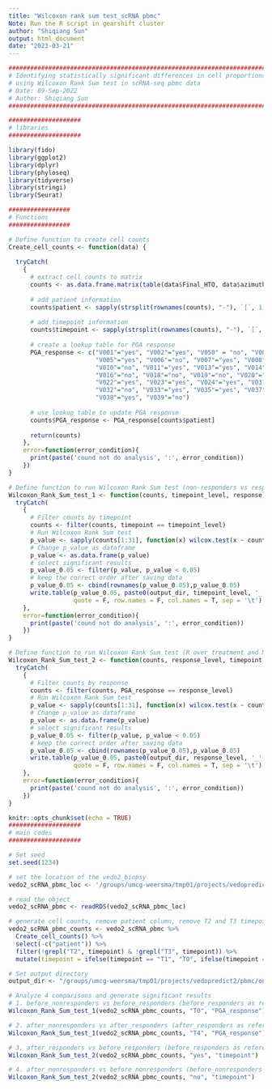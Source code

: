 ```yaml
---
title: "Wilcoxon rank sum test_scRNA pbmc"
Note: Run the R script in gearshift cluster
author: "Shiqiang Sun"
output: html_document
date: "2023-03-21"
---
```


```r
##########################################################################################
# Identifying statistically significant differences in cell proportions 
# using Wilcoxon Rank Sum test in scRNA-seq pbmc data
# Date: 09-Sep-2022
# Author: Shiqiang Sun
##########################################################################################
```


```r
####################
# libraries
####################

library(fido)
library(ggplot2)
library(dplyr)
library(phyloseq)
library(tidyverse)
library(stringi)
library(Seurat)
```


```r
#################
# Functions
#################

# Define function to create cell counts
Create_cell_counts <- function(data) {
  
  tryCatch(
    {
      # extract cell counts to matrix
      counts <- as.data.frame.matrix(table(data$Final_HTO, data$azimuth_l2))
      
      # add patient information
      counts$patient <- sapply(strsplit(rownames(counts), "-"), `[`, 1)
      
      # add timepoint information
      counts$timepoint <- sapply(strsplit(rownames(counts), "-"), `[`, 2)
      
      # create a lookup table for PGA response
      PGA_response <- c("V001"="yes", "V002"="yes", "V050" = "no", "V004"="yes", 
                        "V005"="yes", "V006"="no", "V007"="yes", "V008"="yes",
                        "V010"="no", "V011"="yes", "V013"="yes", "V014"="yes", 
                        "V016"="no", "V018"="no", "V019"="no", "V020"="yes", 
                        "V022"="yes", "V023"="yes", "V024"="yes", "V031"="no", 
                        "V032"="no", "V033"="yes", "V035"="yes", "V037"="no",
                        "V038"="yes", "V039"="no")
      
      # use lookup table to update PGA response
      counts$PGA_response <- PGA_response[counts$patient]
      
      return(counts)
    },
    error=function(error_condition){
      print(paste('cound not do analysis', ':', error_condition))
    })
}

# Define function to run Wilcoxon Rank Sum test (non-responders vs responders at both pre-VDZ and post-VDZ)
Wilcoxon_Rank_Sum_test_1 <- function(counts, timepoint_level, response) {
  tryCatch(
    {
      # Filter counts by timepoint
      counts <- filter(counts, timepoint == timepoint_level)
      # Run Wilcoxon Rank Sum test
      p_value <- sapply(counts[1:31], function(x) wilcox.test(x ~ counts[[response]], exact = FALSE, paired = F)$p.value)
      # Change p_value as dataframe
      p_value <- as.data.frame(p_value)
      # select significant results
      p_value_0.05 <- filter(p_value, p_value < 0.05)
      # keep the correct order after saving data
      p_value_0.05 <- cbind(rownames(p_value_0.05),p_value_0.05)
      write.table(p_value_0.05, paste0(output_dir, timepoint_level, '_', response, '_significant.txt'), 
                  quote = F, row.names = F, col.names = T, sep = '\t')
    },
    error=function(error_condition){
      print(paste('cound not do analysis', ':', error_condition))
    })
}

# Define function to run Wilcoxon Rank Sum test (R over treatment and NR over treatment)
Wilcoxon_Rank_Sum_test_2 <- function(counts, response_level, timepoint) {
  tryCatch(
    {
      # Filter counts by response
      counts <- filter(counts, PGA_response == response_level)
      # Run Wilcoxon Rank Sum test
      p_value <- sapply(counts[1:31], function(x) wilcox.test(x ~ counts[[timepoint]], exact = FALSE, paired = F)$p.value)
      # Change p_value as dataframe
      p_value <- as.data.frame(p_value)
      # select significant results
      p_value_0.05 <- filter(p_value, p_value < 0.05)
      # keep the correct order after saving data
      p_value_0.05 <- cbind(rownames(p_value_0.05),p_value_0.05)
      write.table(p_value_0.05, paste0(output_dir, response_level, '_', timepoint, '_significant.txt'), 
                  quote = F, row.names = F, col.names = T, sep = '\t')
    },
    error=function(error_condition){
      print(paste('cound not do analysis', ':', error_condition))
    })
}

```


```r
knitr::opts_chunk$set(echo = TRUE)
####################
# main codes
####################

# Set seed
set.seed(1234)

# set the location of the vedo2_biopsy
vedo2_scRNA_pbmc_loc <- '/groups/umcg-weersma/tmp01/projects/vedopredict2/pbmc/ongoing/cell_type_classification/objects/vedo2_pbmc_merged_clustered_azi.rds'

# read the object
vedo2_scRNA_pbmc <- readRDS(vedo2_scRNA_pbmc_loc)

# generate cell counts, remove patient column, remove T2 and T3 timepoint, convert T1 to T0, and convert T5 TO T4
vedo2_scRNA_pbmc_counts <- vedo2_scRNA_pbmc %>%
  Create_cell_counts() %>%
  select(-c("patient")) %>%
  filter(!grepl("T2", timepoint) & !grepl("T3", timepoint)) %>%
  mutate(timepoint = ifelse(timepoint == "T1", "T0", ifelse(timepoint == "T5", "T4", timepoint)))

# Set output directory
output_dir <- "/groups/umcg-weersma/tmp01/projects/vedopredict2/pbmc/ongoing/Wilcoxon_rank_sum_test/"

# Analyze 4 comparisons and generate significant results
# 1. before_nonresponders vs before_responders (before_responders as reference)
Wilcoxon_Rank_Sum_test_1(vedo2_scRNA_pbmc_counts, "T0", "PGA_response")

# 2. after_nonresponders vs after_responders (after_responders as reference)
Wilcoxon_Rank_Sum_test_1(vedo2_scRNA_pbmc_counts, "T4", "PGA_response")

# 3. after_responders vs before_responders (before_responders as reference)
Wilcoxon_Rank_Sum_test_2(vedo2_scRNA_pbmc_counts, "yes", "timepoint")

# 4. after_nonresponders vs before_nonresponders (before_nonresponders as reference)
Wilcoxon_Rank_Sum_test_2(vedo2_scRNA_pbmc_counts, "no", "timepoint")

```
